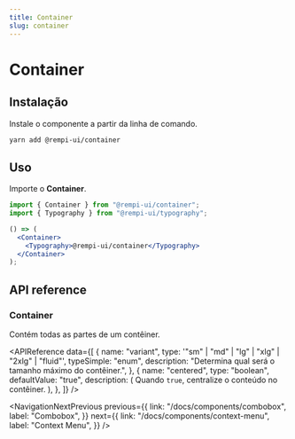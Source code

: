 ```yaml
---
title: Container
slug: container
---
```


# Container

<Description text="O contêiner centraliza seu conteúdo horizontalmente. É o elemento de layout mais básico." />

<SelectVersion />

<PreviewComponent name="container" />

## Instalação

Instale o componente a partir da linha de comando.

```bash
yarn add @rempi-ui/container
```

## Uso

Importe o <strong>Container</strong>.

```jsx
import { Container } from "@rempi-ui/container";
import { Typography } from "@rempi-ui/typography";

() => (
  <Container>
    <Typography>@rempi-ui/container</Typography>
  </Container>
);
```

## API reference

### Container

Contém todas as partes de um contêiner.

<APIReference
  data={[
    {
      name: "variant",
      type: '"sm" | "md" | "lg" | "xlg" | "2xlg" | "fluid"',
      typeSimple: "enum",
      description: "Determina qual será o tamanho máximo do contêiner.",
    },
    {
      name: "centered",
      type: "boolean",
      defaultValue: "true",
      description: (
        <span>
          Quando <code>true</code>, centralize o conteúdo no contêiner.
        </span>
      ),
    },
  ]}
/>

<NavigationNextPrevious
  previous={{
    link: "/docs/components/combobox",
    label: "Combobox",
  }}
  next={{
    link: "/docs/components/context-menu",
    label: "Context Menu",
  }}
/>
